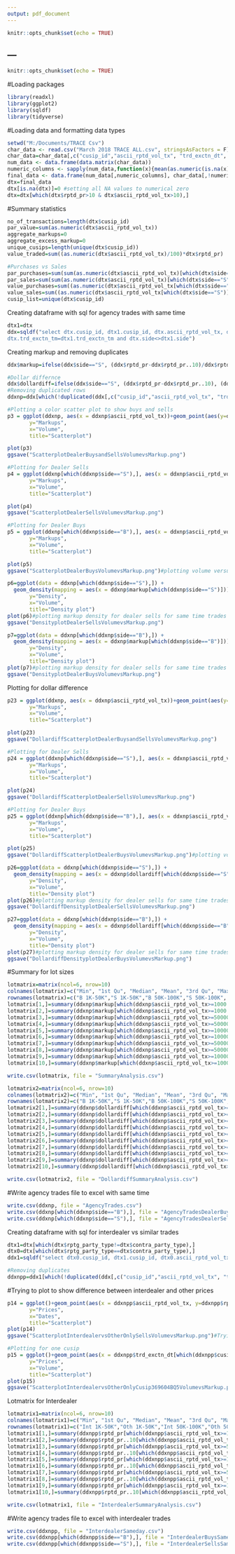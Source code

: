 ---
output: pdf_document
---

```{r setup, include=FALSE}
knitr::opts_chunk$set(echo = TRUE)
```

---
---

```{r setup, include=FALSE}
knitr::opts_chunk$set(echo = TRUE)
```

#Loading packages
```{r}
library(readxl)
library(ggplot2)
library(sqldf)
library(tidyverse)
```
#Loading data and formatting data types
```{r}
setwd("M:/Documents/TRACE Csv") 
char_data <- read.csv("March 2018 TRACE ALL.csv", stringsAsFactors = F) 
char_data=char_data[,c("cusip_id","ascii_rptd_vol_tx", "trd_exctn_dt", "trd_exctn_tm","trans_dt","rptd_pr", "side", "rptg_party_type", "contra_party_type" )]#reading in csv file
num_data <- data.frame(data.matrix(char_data))
numeric_columns <- sapply(num_data,function(x){mean(as.numeric(is.na(x)))<0.5})
final_data <- data.frame(num_data[,numeric_columns], char_data[,!numeric_columns]) #processing file to get correct variables for character and numeric
dtx=final_data
dtx[is.na(dtx)]=0 #setting all NA values to numerical zero
dtx=dtx[which(dtx$rptd_pr>10 & dtx$ascii_rptd_vol_tx>10),]
```

#Summary statistics
```{r}
no_of_transactions=length(dtx$cusip_id)
par_value=sum(as.numeric(dtx$ascii_rptd_vol_tx))
aggregate_markups=0
aggregate_excess_markup=0
unique_cusips=length(unique(dtx$cusip_id))
value_traded=sum((as.numeric(dtx$ascii_rptd_vol_tx)/100)*dtx$rptd_pr)

#Purchases vs Sales
par_purchases=sum(sum(as.numeric(dtx$ascii_rptd_vol_tx)[which(dtx$side=="B")]))
par_sales=sum(sum(as.numeric(dtx$ascii_rptd_vol_tx)[which(dtx$side=="S")]))
value_purchases=sum((as.numeric(dtx$ascii_rptd_vol_tx[which(dtx$side=="B")])/100)*dtx$rptd_pr[which(dtx$side=="B")])
value_sales=sum((as.numeric(dtx$ascii_rptd_vol_tx[which(dtx$side=="S")])/100)*dtx$rptd_pr[which(dtx$side=="S")])
cusip_list=unique(dtx$cusip_id)
```

Creating dataframe with sql for agency trades with same time
```{r}
dtx1=dtx
ddx=sqldf("select dtx.cusip_id, dtx1.cusip_id, dtx.ascii_rptd_vol_tx, dtx1.ascii_rptd_vol_tx ,dtx.trd_exctn_dt, dtx1.trd_exctn_dt, dtx.trd_exctn_tm, dtx1.trd_exctn_tm, dtx.rptd_pr, dtx1.rptd_pr, dtx.side, dtx1.side from dtx join dtx1 on dtx.cusip_id=dtx1.cusip_id and dtx.ascii_rptd_vol_tx=dtx1.ascii_rptd_vol_tx and dtx.trd_exctn_dt=dtx1.trd_exctn_dt and
dtx.trd_exctn_tm=dtx1.trd_exctn_tm and dtx.side<>dtx1.side")

```
Creating markup and removing duplicates
```{r}
ddx$markup=ifelse(ddx$side=="S", (ddx$rptd_pr-ddx$rptd_pr..10)/ddx$rptd_pr, (ddx$rptd_pr..10-ddx$rptd_pr)/ddx$rptd_pr..10) #defining a column for markup

#Dollar differnce
ddx$dollardiff=ifelse(ddx$side=="S", (ddx$rptd_pr-ddx$rptd_pr..10), (ddx$rptd_pr..10-ddx$rptd_pr))
#Removing duplicated rows
ddxnp=ddx[which(!duplicated(ddx[,c("cusip_id","ascii_rptd_vol_tx", "trd_exctn_dt", "trd_exctn_tm", "rptd_pr")])==T),]
```

```{r}
#Plotting a color scatter plot to show buys and sells
p3 = ggplot(ddxnp, aes(x = ddxnp$ascii_rptd_vol_tx))+geom_point(aes(y=ddxnp$markup, col=ddxnp$side, alpha=.5)) + xlim(c(0, 5000000)) + ylim(c(0, .17)) + labs(subtitle="Volume vs Markups", 
       y="Markups", 
       x="Volume", 
       title="Scatterplot")

plot(p3)
ggsave("ScatterplotDealerBuysandSellsVolumevsMarkup.png")

#Plotting for Dealer Sells
p4 = ggplot(ddxnp[which(ddxnp$side=="S"),], aes(x = ddxnp$ascii_rptd_vol_tx[which(ddxnp$side=="S")],y=ddxnp$markup[which(ddxnp$side=="S")]) )+geom_point(color='darkblue') + xlim(c(0, 5000000)) + ylim(c(0, .17)) + labs(subtitle="Volume vs Markups Dealer Sells", 
       y="Markups", 
       x="Volume", 
       title="Scatterplot") 

plot(p4)
ggsave("ScatterplotDealerSellsVolumevsMarkup.png")

#Plotting for Dealer Buys
p5 = ggplot(ddxnp[which(ddxnp$side=="B"),], aes(x = ddxnp$ascii_rptd_vol_tx[which(ddxnp$side=="B")],y=ddxnp$markup[which(ddxnp$side=="B")]) )+geom_point(color='red') + xlim(c(0, 5000000)) + ylim(c(0, .17)) + labs(subtitle="Volume vs Markups Dealer Buys", 
       y="Markups", 
       x="Volume", 
       title="Scatterplot") 

plot(p5)
ggsave("ScatterplotDealerBuysVolumevsMarkup.png")#plotting volume versus markup for dealer sells for same time trades

p6=ggplot(data = ddxnp[which(ddxnp$side=="S"),]) + 
  geom_density(mapping = aes(x = ddxnp$markup[which(ddxnp$side=="S")]))+ xlim(c(-0.1,0.1)) + labs(subtitle="Volume vs Markups Dealer Sells", 
       y="Density", 
       x="Volume", 
       title="Density plot") 
plot(p6)#plotting markup density for dealer sells for same time trades
ggsave("DensityplotDealerSellsVolumevsMarkup.png")

p7=ggplot(data = ddxnp[which(ddxnp$side=="B"),]) + 
  geom_density(mapping = aes(x = ddxnp$markup[which(ddxnp$side=="B")]))+ xlim(c(-0.1, 0.1))  + labs(subtitle="Volume vs Markups Dealer Buys", 
       y="Density", 
       x="Volume", 
       title="Density plot") 
plot(p7)#plotting markup density for dealer sells for same time trades
ggsave("DensityplotDealerBuysVolumevsMarkup.png")


```

Plotting for dollar difference
```{r}
p23 = ggplot(ddxnp, aes(x = ddxnp$ascii_rptd_vol_tx))+geom_point(aes(y=ddxnp$dollardiff, col=ddxnp$side, alpha=.5)) + xlim(c(0, 5000000)) + ylim(c(0, 20)) + labs(subtitle="Volume vs Markups", 
       y="Markups", 
       x="Volume", 
       title="Scatterplot")

plot(p23)
ggsave("DollardiffScatterplotDealerBuysandSellsVolumevsMarkup.png")

#Plotting for Dealer Sells
p24 = ggplot(ddxnp[which(ddxnp$side=="S"),], aes(x = ddxnp$ascii_rptd_vol_tx[which(ddxnp$side=="S")],y=ddxnp$dollardiff[which(ddxnp$side=="S")]) )+geom_point(color='darkblue') + xlim(c(0, 5000000)) + ylim(c(0, 20)) + labs(subtitle="Volume vs Markups Dealer Sells", 
       y="Markups", 
       x="Volume", 
       title="Scatterplot") 

plot(p24)
ggsave("DollardiffScatterplotDealerSellsVolumevsMarkup.png")

#Plotting for Dealer Buys
p25 = ggplot(ddxnp[which(ddxnp$side=="B"),], aes(x = ddxnp$ascii_rptd_vol_tx[which(ddxnp$side=="B")],y=ddxnp$dollardiff[which(ddxnp$side=="B")]) )+geom_point(color='red') + xlim(c(0, 5000000)) + ylim(c(0, 20)) + labs(subtitle="Volume vs Markups Dealer Buys", 
       y="Markups", 
       x="Volume", 
       title="Scatterplot") 

plot(p25)
ggsave("DollardiffScatterplotDealerBuysVolumevsMarkup.png")#plotting volume versus markup for dealer sells for same time trades

p26=ggplot(data = ddxnp[which(ddxnp$side=="S"),]) + 
  geom_density(mapping = aes(x = ddxnp$dollardiff[which(ddxnp$side=="S")]))+ xlim(c(-0.1,0.1)) + labs(subtitle="Volume vs Markups Dealer Sells", 
       y="Density", 
       x="Volume", 
       title="Density plot") 
plot(p26)#plotting markup density for dealer sells for same time trades
ggsave("DollardiffDensityplotDealerSellsVolumevsMarkup.png")

p27=ggplot(data = ddxnp[which(ddxnp$side=="B"),]) + 
  geom_density(mapping = aes(x = ddxnp$dollardiff[which(ddxnp$side=="B")]))+ xlim(c(-0.1, 0.1))  + labs(subtitle="Volume vs Markups Dealer Buys", 
       y="Density", 
       x="Volume", 
       title="Density plot") 
plot(p27)#plotting markup density for dealer sells for same time trades
ggsave("DollardiffDensityplotDealerBuysVolumevsMarkup.png")

```

#Summary for lot sizes
```{r}
lotmatrix=matrix(ncol=6, nrow=10)
colnames(lotmatrix)=c("Min", "1st Qu", "Median", "Mean", "3rd Qu", "Max")
rownames(lotmatrix)=c("B 1K-50K","S 1K-50K","B 50K-100K","S 50K-100K", "B 100K-500K","S 100K-500K","B 500K-1000K","S 100K-500K","B 1MM-5MM","S 1MM-5MM")
lotmatrix[1,]=summary(ddxnp$markup[which(ddxnp$ascii_rptd_vol_tx>=1000 & ddxnp$ascii_rptd_vol_tx<50000 & ddxnp$side=="B")])
lotmatrix[2,]=summary(ddxnp$markup[which(ddxnp$ascii_rptd_vol_tx>=1000 & ddxnp$ascii_rptd_vol_tx<50000 & ddxnp$side=="S")])
lotmatrix[3,]=summary(ddxnp$markup[which(ddxnp$ascii_rptd_vol_tx>=50000 & ddxnp$ascii_rptd_vol_tx<100000 & ddxnp$side=="B")])
lotmatrix[4,]=summary(ddxnp$markup[which(ddxnp$ascii_rptd_vol_tx>=50000 & ddxnp$ascii_rptd_vol_tx<100000 & ddxnp$side=="S")])
lotmatrix[5,]=summary(ddxnp$markup[which(ddxnp$ascii_rptd_vol_tx>=100000 & ddxnp$ascii_rptd_vol_tx<500000 & ddxnp$side=="B")])
lotmatrix[6,]=summary(ddxnp$markup[which(ddxnp$ascii_rptd_vol_tx>=100000 & ddxnp$ascii_rptd_vol_tx<500000 & ddxnp$side=="S")])
lotmatrix[7,]=summary(ddxnp$markup[which(ddxnp$ascii_rptd_vol_tx>=500000 & ddxnp$ascii_rptd_vol_tx<1000000 & ddxnp$side=="B")] )
lotmatrix[8,]=summary(ddxnp$markup[which(ddxnp$ascii_rptd_vol_tx>=500000 & ddxnp$ascii_rptd_vol_tx<1000000 & ddxnp$side=="S")] )
lotmatrix[9,]=summary(ddxnp$markup[which(ddxnp$ascii_rptd_vol_tx>=1000000 & ddxnp$ascii_rptd_vol_tx<5000000 & ddxnp$side=="B")])
lotmatrix[10,]=summary(ddxnp$markup[which(ddxnp$ascii_rptd_vol_tx>=1000000 & ddxnp$ascii_rptd_vol_tx<5000000 & ddxnp$side=="S")])

write.csv(lotmatrix, file = "SummaryAnalysis.csv")

lotmatrix2=matrix(ncol=6, nrow=10)
colnames(lotmatrix2)=c("Min", "1st Qu", "Median", "Mean", "3rd Qu", "Max")
rownames(lotmatrix2)=c("B 1K-50K","S 1K-50K","B 50K-100K","S 50K-100K", "B 100K-500K","S 100K-500K","B 500K-1000K","S 100K-500K","B 1MM-5MM","S 1MM-5MM")
lotmatrix2[1,]=summary(ddxnp$dollardiff[which(ddxnp$ascii_rptd_vol_tx>=1000 & ddxnp$ascii_rptd_vol_tx<50000 & ddxnp$side=="B")])
lotmatrix2[2,]=summary(ddxnp$dollardiff[which(ddxnp$ascii_rptd_vol_tx>=1000 & ddxnp$ascii_rptd_vol_tx<50000 & ddxnp$side=="S")])
lotmatrix2[3,]=summary(ddxnp$dollardiff[which(ddxnp$ascii_rptd_vol_tx>=50000 & ddxnp$ascii_rptd_vol_tx<100000 & ddxnp$side=="B")])
lotmatrix2[4,]=summary(ddxnp$dollardiff[which(ddxnp$ascii_rptd_vol_tx>=50000 & ddxnp$ascii_rptd_vol_tx<100000 & ddxnp$side=="S")])
lotmatrix2[5,]=summary(ddxnp$dollardiff[which(ddxnp$ascii_rptd_vol_tx>=100000 & ddxnp$ascii_rptd_vol_tx<500000 & ddxnp$side=="B")])
lotmatrix2[6,]=summary(ddxnp$dollardiff[which(ddxnp$ascii_rptd_vol_tx>=100000 & ddxnp$ascii_rptd_vol_tx<500000 & ddxnp$side=="S")])
lotmatrix2[7,]=summary(ddxnp$dollardiff[which(ddxnp$ascii_rptd_vol_tx>=500000 & ddxnp$ascii_rptd_vol_tx<1000000 & ddxnp$side=="B")] )
lotmatrix2[8,]=summary(ddxnp$dollardiff[which(ddxnp$ascii_rptd_vol_tx>=500000 & ddxnp$ascii_rptd_vol_tx<1000000 & ddxnp$side=="S")] )
lotmatrix2[9,]=summary(ddxnp$dollardiff[which(ddxnp$ascii_rptd_vol_tx>=1000000 & ddxnp$ascii_rptd_vol_tx<5000000 & ddxnp$side=="B")])
lotmatrix2[10,]=summary(ddxnp$dollardiff[which(ddxnp$ascii_rptd_vol_tx>=1000000 & ddxnp$ascii_rptd_vol_tx<5000000 & ddxnp$side=="S")])

write.csv(lotmatrix2, file = "DollardiffSummaryAnalysis.csv")

```


#Write agency trades file to excel with same time
```{r}
write.csv(ddxnp, file = "AgencyTrades.csv")
write.csv(ddxnp[which(ddxnp$side=="B"),], file = "AgencyTradesDealerBuys.csv")
write.csv(ddxnp[which(ddxnp$side=="S"),], file = "AgencyTradesDealerSells.csv")

```








Creating dataframe with sql for interdealer vs similar trades
```{r}

dtx1=dtx[which(dtx$rptg_party_type!=dtx$contra_party_type),]
dtx0=dtx[which(dtx$rptg_party_type==dtx$contra_party_type),]
ddx1=sqldf("select dtx0.cusip_id, dtx1.cusip_id, dtx0.ascii_rptd_vol_tx, dtx1.ascii_rptd_vol_tx ,dtx0.trd_exctn_dt, dtx1.trd_exctn_dt, dtx0.trd_exctn_tm, dtx1.trd_exctn_tm, dtx0.rptd_pr, dtx1.rptd_pr, dtx0.side, dtx1.side, dtx0.contra_party_type,dtx0.rptg_party_type,dtx1.contra_party_type,dtx1.rptg_party_type from dtx0 join dtx1 on dtx0.cusip_id=dtx1.cusip_id and dtx0.ascii_rptd_vol_tx=dtx1.ascii_rptd_vol_tx and dtx0.trd_exctn_dt=dtx1.trd_exctn_dt and dtx0.side=dtx1.side and dtx0.rptd_pr<>dtx1.rptd_pr")

#Removing duplicates
ddxnpp=ddx1[which(!duplicated(ddx[,c("cusip_id","ascii_rptd_vol_tx", "trd_exctn_dt", "rptd_pr")])==T),]

```
#Trying to plot to show difference between interdealer and other prices
```{r}


p14 = ggplot()+geom_point(aes(x = ddxnpp$ascii_rptd_vol_tx, y=ddxnpp$rptd_pr), data=ddxnpp, color='red', alpha=.5) + geom_point(aes(x = ddxnpp$ascii_rptd_vol_tx, y=ddxnpp$rptd_pr..10), data=ddxnpp, shape = 17,colour = 'grey', alpha=.7)+ylim(c(90, 150)) + labs(subtitle="Volume vs Prices", 
       y="Prices", 
       x="Dates", 
       title="Scatterplot")
plot(p14)
ggsave("ScatterplotInterdealervsOtherOnlySellsVolumevsMarkup.png")#Trying to compare interdealer prices to other prices

#Plotting for one cusip
p15 = ggplot()+geom_point(aes(x = ddxnpp$trd_exctn_dt[which(ddxnpp$cusip_id=="369604BQ5")], y=ddxnpp$rptd_pr[which(ddxnpp$cusip_id=="369604BQ5")]), data=ddxnpp[which(ddxnpp$cusip_id=="369604BQ5"),], color='red', alpha=.5) + geom_point(aes(x = ddxnpp$trd_exctn_dt[which(ddxnpp$cusip_id=="369604BQ5")], y=ddxnpp$rptd_pr..10[which(ddxnpp$cusip_id=="369604BQ5")]), data=ddxnpp[which(ddxnpp$cusip_id=="369604BQ5"),], shape = 17,colour = 'grey', alpha=.7)+ylim(c(70, 100)) + labs(subtitle="Volume vs Prices", 
       y="Prices", 
       x="Volume", 
       title="Scatterplot")
plot(p15)
ggsave("ScatterplotInterdealervsOtherOnlyCusip369604BQ5VolumevsMarkup.png")
```
Lotmatrix for Interdealer
```{r}

lotmatrix1=matrix(ncol=6, nrow=10)
colnames(lotmatrix1)=c("Min", "1st Qu", "Median", "Mean", "3rd Qu", "Max")
rownames(lotmatrix1)=c("Int 1K-50K","Oth 1K-50K","Int 50K-100K","Oth 50K-100K", "Int 100K-500K","Oth 100K-500K","Int 500K-1000K","Oth 100K-500K","Int 1MM-5MM","Oth 1MM-5MM")
lotmatrix1[1,]=summary(ddxnpp$rptd_pr[which(ddxnpp$ascii_rptd_vol_tx>=1000 & ddxnpp$ascii_rptd_vol_tx<50000 & ddxnpp$side=="S")])
lotmatrix1[2,]=summary(ddxnpp$rptd_pr..10[which(ddxnpp$ascii_rptd_vol_tx>=1000 & ddxnpp$ascii_rptd_vol_tx<50000 & ddxnpp$side=="S")])
lotmatrix1[3,]=summary(ddxnpp$rptd_pr[which(ddxnpp$ascii_rptd_vol_tx>=50000 & ddxnpp$ascii_rptd_vol_tx<100000 & ddxnpp$side=="S")])
lotmatrix1[4,]=summary(ddxnpp$rptd_pr..10[which(ddxnpp$ascii_rptd_vol_tx>=50000 & ddxnpp$ascii_rptd_vol_tx<100000 & ddxnpp$side=="S")])
lotmatrix1[5,]=summary(ddxnpp$rptd_pr[which(ddxnpp$ascii_rptd_vol_tx>=100000 & ddxnpp$ascii_rptd_vol_tx<500000 & ddxnpp$side=="S")])
lotmatrix1[6,]=summary(ddxnpp$rptd_pr..10[which(ddxnpp$ascii_rptd_vol_tx>=100000 & ddxnpp$ascii_rptd_vol_tx<500000 & ddxnpp$side=="S")])
lotmatrix1[7,]=summary(ddxnpp$rptd_pr[which(ddxnpp$ascii_rptd_vol_tx>=500000 & ddxnpp$ascii_rptd_vol_tx<1000000 & ddxnpp$side=="S")] )
lotmatrix1[8,]=summary(ddxnpp$rptd_pr..10[which(ddxnpp$ascii_rptd_vol_tx>=500000 & ddxnpp$ascii_rptd_vol_tx<1000000 & ddxnpp$side=="S")] )
lotmatrix1[9,]=summary(ddxnpp$rptd_pr[which(ddxnpp$ascii_rptd_vol_tx>=1000000 & ddxnpp$ascii_rptd_vol_tx<5000000 & ddxnpp$side=="S")])
lotmatrix1[10,]=summary(ddxnpp$rptd_pr..10[which(ddxnpp$ascii_rptd_vol_tx>=1000000 & ddxnpp$ascii_rptd_vol_tx<5000000 & ddxnpp$side=="S")])

write.csv(lotmatrix1, file = "InterdealerSummaryAnalysis.csv")
```

#Write agency trades file to excel with interdealer trades
```{r}
write.csv(ddxnpp, file = "InterdealerSameday.csv")
write.csv(ddxnpp[which(ddxnpp$side=="B"),], file = "InterdealerBuysSameDay.csv")
write.csv(ddxnpp[which(ddxnpp$side=="S"),], file = "InterdealerSellsSameDay.csv")

```
